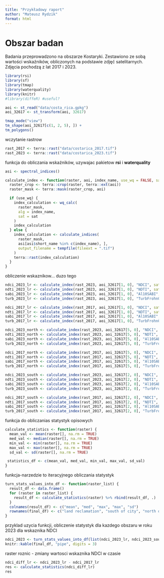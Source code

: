 ```yaml
---
title: "Przykładowy raport"
author: "Mateusz Rydzik"
format: html
---
```


# Obszar badan

Badania przeprowadzono na obszarze Kostaryki. Zestawiono ze sobą wartości wskaźników, obliczonych na podstawie zdjęć satelitarnych. Zdjęcia pochodzą z lat 2017 i 2023. 

``` r
library(rsi)
library(sf)
library(tmap)
library(waterquality)
library(knitr)
#library(diffeR) #useful?
```


``` r
aoi <- st_read("data/costa_rica.gpkg")
aoi_32617 <- st_transform(aoi, 32617)
```

``` r
tmap_mode("view")
tm_shape(aoi_32617[c(1, 2, 5), ]) +
tm_polygons()
```

wczytanie rastrow

``` r
rast_2017 <- terra::rast("data/costarica_2017.tif")
rast_2023 <- terra::rast("data/costarica_2023.tif")
```

funkcja do obliczania wskaźników, uzywajac pakietow **rsi** i **waterquality**

``` r
asi <- spectral_indices()

calculate_index <- function(raster, aoi, index_name, use_wq = FALSE, sat = "landsat8") {
  raster_crop <- terra::crop(raster, terra::ext(aoi))
  raster_mask <- terra::mask(raster_crop, aoi)

  if (use_wq) {
    index_calculation <- wq_calc(
      raster_mask,
      alg = index_name,
      sat = sat
    )
    index_calculation
  } else {
    index_calculation <- calculate_indices(
      raster_mask,
      asi[asi$short_name %in% c(index_name), ],
      output_filename = tempfile(fileext = ".tif")
    )
    terra::rast(index_calculation)
  }
}
```

obliczenie wskaznikow... duzo tego
``` r
ndci_2023_lr <- calculate_index(rast_2023, aoi_32617[1, 0], "NDCI", sat="sentinel2")
ndti_2023_lr <- calculate_index(rast_2023, aoi_32617[1, 0], "NDTI", sat="sentinel2")
sabi_2023_lr <- calculate_index(rast_2023, aoi_32617[1, 0], "Al10SABI", use_wq = TRUE, sat = "sentinel2")
turb_2023_lr <- calculate_index(rast_2023, aoi_32617[1, 0], "TurbFrohn09GreenPlusRedBothOverBlue", use_wq = TRUE, sat = "sentinel2")

ndci_2017_lr <- calculate_index(rast_2017, aoi_32617[1, 0], "NDCI", sat="sentinel2")
ndti_2017_lr <- calculate_index(rast_2017, aoi_32617[1, 0], "NDTI", sat="sentinel2")
sabi_2017_lr <- calculate_index(rast_2017, aoi_32617[1, 0], "Al10SABI", use_wq = TRUE, sat = "sentinel2")
turb_2017_lr <- calculate_index(rast_2017, aoi_32617[1, 0], "TurbFrohn09GreenPlusRedBothOverBlue", use_wq = TRUE, sat = "sentinel2")

ndci_2023_north <- calculate_index(rast_2023, aoi_32617[5, 0], "NDCI", sat="sentinel2")
ndti_2023_north <- calculate_index(rast_2023, aoi_32617[5, 0], "NDTI", sat="sentinel2")
sabi_2023_north <- calculate_index(rast_2023, aoi_32617[5, 0], "Al10SABI", use_wq = TRUE, sat = "sentinel2")
turb_2023_north <- calculate_index(rast_2023, aoi_32617[5, 0], "TurbFrohn09GreenPlusRedBothOverBlue", use_wq = TRUE, sat = "sentinel2")

ndci_2017_north <- calculate_index(rast_2017, aoi_32617[5, 0], "NDCI", sat="sentinel2")
ndti_2017_north <- calculate_index(rast_2017, aoi_32617[5, 0], "NDTI", sat="sentinel2")
sabi_2017_north <- calculate_index(rast_2017, aoi_32617[5, 0], "Al10SABI", use_wq = TRUE, sat = "sentinel2")
turb_2017_north <- calculate_index(rast_2017, aoi_32617[5, 0], "TurbFrohn09GreenPlusRedBothOverBlue", use_wq = TRUE, sat = "sentinel2")

ndci_2023_south <- calculate_index(rast_2023, aoi_32617[2, 0], "NDCI", sat="sentinel2")
ndti_2023_south <- calculate_index(rast_2023, aoi_32617[2, 0], "NDTI", sat="sentinel2")
sabi_2023_south <- calculate_index(rast_2023, aoi_32617[2, 0], "Al10SABI", use_wq = TRUE, sat = "sentinel2")
turb_2023_south <- calculate_index(rast_2023, aoi_32617[2, 0], "TurbFrohn09GreenPlusRedBothOverBlue", use_wq = TRUE, sat = "sentinel2")

ndci_2017_south <- calculate_index(rast_2017, aoi_32617[2, 0], "NDCI", sat="sentinel2")
ndti_2017_south <- calculate_index(rast_2017, aoi_32617[2, 0], "NDTI", sat="sentinel2")
sabi_2017_south <- calculate_index(rast_2017, aoi_32617[2, 0], "Al10SABI", use_wq = TRUE, sat = "sentinel2")
turb_2017_south <- calculate_index(rast_2017, aoi_32617[2, 0], "TurbFrohn09GreenPlusRedBothOverBlue", use_wq = TRUE, sat = "sentinel2")

```

funkcja do obliczanias statystyk opisowych

``` r
calculate_statistics <- function(raster) {
  mean_val <- mean(raster[], na.rm = TRUE)
  med_val <- median(raster[], na.rm = TRUE)
  min_val <- min(raster[], na.rm = TRUE)
  max_val <- max(raster[], na.rm = TRUE)
  sd_val <- sd(raster[], na.rm = TRUE)

 statistics_df <- c(mean_val, med_val, min_val, max_val, sd_val)
}
```

funkcja-narzedzie to iteracyjnego obliczania statystyk
``` r
turn_stats_values_into_df <- function(raster_list) {
  result_df <- data.frame()
  for (raster in raster_list) {
    result_df <- calculate_statistics(raster) %>% rbind(result_df, .)
  }
  colnames(result_df) <- c("mean", "med", "max", "max", "sd")
  rownames(final_df) <- c("land reclamation", "south of city", "north of city")
}
```

przyklad uzycia funkcji, obliczenie statystyk dla kazdego obszaru w roku 2023 dla wskaznika NDCI

``` r
ndci_2023 <- turn_stats_values_into_df(list(ndci_2023_lr, ndci_2023_south, ndci_2023_north))
knitr::kable(final_df, "pipe", digits = 3)
```

raster roznic - zmiany wartosci wskaznika NDCI w czasie
``` r
ndci_diff_lr <- ndci_2023_lr - ndci_2017_lr
res <- calculate_statistics(ndci_diff_lr)
res
```